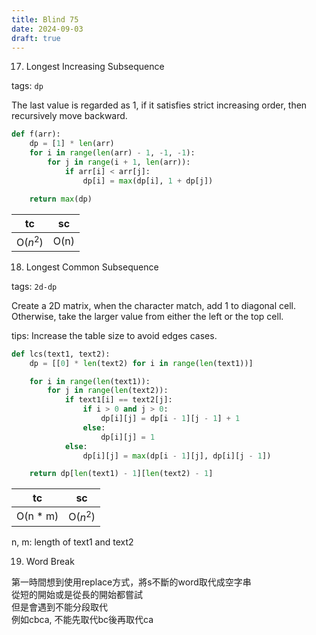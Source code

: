 ```yaml
---
title: Blind 75
date: 2024-09-03
draft: true
---
```


17. Longest Increasing Subsequence

tags: `dp`

The last value is regarded as 1, if it satisfies strict increasing order, then recursively move backward.

```py
def f(arr):
    dp = [1] * len(arr)
    for i in range(len(arr) - 1, -1, -1):
        for j in range(i + 1, len(arr)):
            if arr[i] < arr[j]:
                dp[i] = max(dp[i], 1 + dp[j])

    return max(dp)
```

|tc|sc|
|--|--|
|O($n^2$)|O(n)|



18. Longest Common Subsequence

tags: `2d-dp`

Create a 2D matrix, when the character match, add 1 to diagonal cell. Otherwise, take the larger value from either the left or the top cell.

tips: Increase the table size to avoid edges cases.

```py
def lcs(text1, text2):
    dp = [[0] * len(text2) for i in range(len(text1))]

    for i in range(len(text1)):
        for j in range(len(text2)):
            if text1[i] == text2[j]:
                if i > 0 and j > 0:
                    dp[i][j] = dp[i - 1][j - 1] + 1
                else:
                    dp[i][j] = 1
            else:
                dp[i][j] = max(dp[i - 1][j], dp[i][j - 1])

    return dp[len(text1) - 1][len(text2) - 1]
```

|tc|sc|
|--|--|
|O(n * m)|O($n^2$)|

n, m: length of text1 and text2 


19. Word Break

第一時間想到使用replace方式，將s不斷的word取代成空字串\
從短的開始或是從長的開始都嘗試\
但是會遇到不能分段取代\
例如cbca, 不能先取代bc後再取代ca


